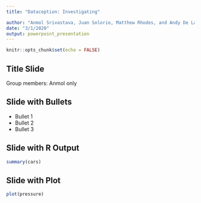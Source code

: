 ```yaml
---
title: "Dataception: Investigating"

author: "Anmol Srivastava, Juan Solorio, Matthew Rhodes, and Andy De La Fuente"
date: "3/1/2020"
output: powerpoint_presentation
---
```


```r
knitr::opts_chunk$set(echo = FALSE)
```

## Title Slide
Group members: Anmol only 

## Slide with Bullets

- Bullet 1
- Bullet 2
- Bullet 3

## Slide with R Output

```r
summary(cars)
```

## Slide with Plot

```r
plot(pressure)
```

